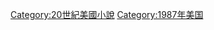 {{Year by category
|m=1
|c=9
|d=8
|y=7
|cat=美國小說
|sortkey=小說
|parent=
|subcat=1987年小說
}}

[[Category:20世紀美國小說|Category:20世紀美國小說]]
[[Category:1987年美国|Category:1987年美国]]